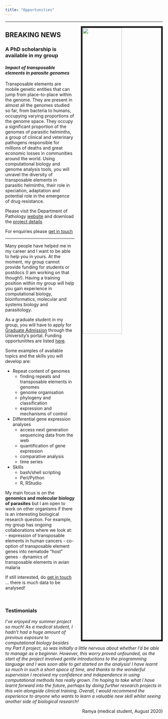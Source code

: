 ```yaml
---
title: "Opportunities"
---
```


--- 

<link rel="stylesheet" href="styles.css" type="text/css">

<img src="images/group_discuss.jpg" style="width:50%; border:5px solid; margin-left: 20px" align="right"> 


## BREAKING NEWS 

### **A PhD scholarship is available in my group**

#### *Impact of transposable elements in parasite genomes*

Transposable elements are mobile genetic entities that can jump from place-to-place within the genome. They are present in almost all the genomes studied so far, from bacteria to humans, occupying varying proportions of the genome space. They occupy a significant proportion of the genomes of parasitic helminths, a group of clinical and veterinary pathogens responsible for millions of deaths and great economic losses in communities around the world. Using computational biology and genome analysis tools, you will unravel the diversity of transposable elements in parasitic helminths, their role in speciation, adaptation and potential role in the emergence of drug resistance.

Please visit the Department of Pathology [website](https://www.path.cam.ac.uk/graduate/fully-funded-studentships) and download the [project details](https://www.path.cam.ac.uk/graduate/fully-funded-studentships/1ProtasioPhDWEB.pdf)

For enquiries please [get in touch](mailto:avp25@cam.ac.uk)

---

Many people have helped me in my career and I want to be able to help you in yours. At the moment, my group cannot provide funding for students or postdocs (I am working on that though!). Having a training position within my group will help you gain experience in computational biology, bioinformatics, molecular and systems biology and parasitology. 

As a graduate student in my group, you will have to apply for [Graduate Admission](https://www.graduate.study.cam.ac.uk/courses/directory/blpampbsc) through the University's portal. Funding opportunitites are listed [here](https://www.graduate.study.cam.ac.uk/finance/funding-opportunities).

Some examples of available topics and the skills you will develop are:

- Repeat content of genomes
  - finding repeats and transposable elements in genomes 
  - genome organisation
  - phylogeny and classification
  - expression and mechanisms of control

- Differential gene expression analyses
  - access next generation sequencing data from the web
  - quantification of gene expression
  - comparative analysis
  - time series
  
- Skills
  - bash/shell scripting
  - Perl/Python
  - R, RStudio
  
My main focus is on the **genomics and molecular biology of parasites** but I am open to work on other organisms if there is an interesting biological research question. For example, my group has ongoing collaborations where we look at:
- expression of transposable elements in human cancers
- co-option of transposable element genes into nematode "host" genes
- dynamics of transposable elements in avian malaria

If still interested, do [get in touch](mailto:avp25@cam.ac.uk) ... there is much data to be analysed!

&nbsp;

### Testimonials

_I’ve enjoyed my summer project so much! As a medical student, I hadn’t had a huge amount of previous exposure to computational biology besides my Part II project, so was initially a little nervous about whether I’d be able to manage as a beginner. However, this worry proved unfounded, as the start of the project involved gentle introductions to the programming language and I was soon able to get started on the analysis! I have learnt so much in such a short space of time, and thanks to the wonderful supervision I received my confidence and independence in using computational methods has really grown. I’m hoping to take what I have learnt forward into the future, perhaps by doing further research projects in this vein alongside clinical training. Overall, I would recommend the experience to anyone who wants to learn a valuable new skill whilst seeing another side of biological research!_ 

[Ramya (medical student, August 2020)]{style="float:right"}

